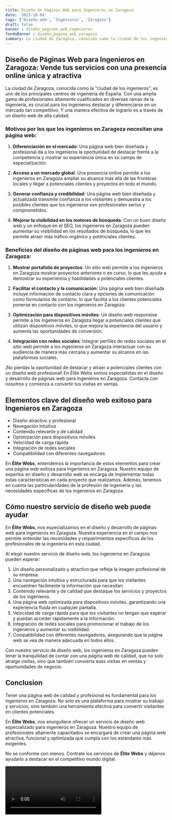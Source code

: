 ```yaml
---
title: Diseño de Páginas Web para Ingenieros en Zaragoza
date: '2023-10-04'
tags: ['Diseño web', 'Ingenieros', 'Zaragoza']
draft: false
banner : diseño_paginas_web_ingenieros
fondoBanner : diseño_pagina_web_zaragoza
summary: La ciudad de Zaragoza, conocida como la ciudad de los ingenieros, es uno de los principales centros de ingeniería de España. Con una amplia gama de profesionales altamente cualificados en diversas ramas de la ingeniería, es crucial para los ingenieros destacar y diferenciarse en un mercado tan competitivo. Y una manera efectiva de lograrlo es a través de un diseño web de alta calidad.
---
```


## Diseño de Páginas Web para Ingenieros en Zaragoza: Vende tus servicios con una presencia online única y atractiva

La ciudad de Zaragoza, conocida como la "ciudad de los ingenieros", es uno de los principales centros de ingeniería de España. Con una amplia gama de profesionales altamente cualificados en diversas ramas de la ingeniería, es crucial para los ingenieros destacar y diferenciarse en un mercado tan competitivo. Y una manera efectiva de lograrlo es a través de un diseño web de alta calidad.

### Motivos por los que los ingenieros en Zaragoza necesitan una página web:

1. **Diferenciación en el mercado**: Una página web bien diseñada y profesional da a los ingenieros la oportunidad de destacar frente a la competencia y mostrar su experiencia única en su campo de especialización.

2. **Acceso a un mercado global**: Una presencia online permite a los ingenieros en Zaragoza ampliar su alcance más allá de las fronteras locales y llegar a potenciales clientes y proyectos en todo el mundo.

3. **Generar confianza y credibilidad**: Una página web bien diseñada y actualizada transmite confianza a los visitantes y demuestra a los posibles clientes que los ingenieros son profesionales serios y comprometidos.

4. **Mejorar la visibilidad en los motores de búsqueda**: Con un buen diseño web y un enfoque en el SEO, los ingenieros en Zaragoza pueden aumentar su visibilidad en los resultados de búsqueda, lo que les permite atraer más tráfico orgánico y potenciales clientes.

### Beneficios del diseño de páginas web para los ingenieros en Zaragoza:

1. **Mostrar portafolio de proyectos**: Un sitio web permite a los ingenieros en Zaragoza mostrar proyectos anteriores o en curso, lo que les ayuda a demostrar su experiencia y habilidades a potenciales clientes.

2. **Facilitar el contacto y la comunicación**: Una página web bien diseñada incluye información de contacto clara y opciones de comunicación como formularios de contacto, lo que facilita a los clientes potenciales ponerse en contacto con los ingenieros en Zaragoza.

3. **Optimización para dispositivos móviles**: Un diseño web responsive permite a los ingenieros en Zaragoza llegar a potenciales clientes que utilizan dispositivos móviles, lo que mejora la experiencia del usuario y aumenta las oportunidades de conversión.

4. **Integración con redes sociales**: Integrar perfiles de redes sociales en el sitio web permite a los ingenieros en Zaragoza interactuar con su audiencia de manera más cercana y aumentar su alcance en las plataformas sociales.

¡No pierdas la oportunidad de destacar y atraer a potenciales clientes con un diseño web profesional! En Élite Webs somos especialistas en el diseño y desarrollo de páginas web para ingenieros en Zaragoza. Contacta con nosotros y comienza a convertir tus visitas en ventas.

<GifSeo />

<Cta />

## Elementos clave del diseño web exitoso para Ingenieros en Zaragoza

- Diseño atractivo y profesional
- Navegación intuitiva
- Contenido relevante y de calidad
- Optimización para dispositivos móviles
- Velocidad de carga rápida
- Integración de redes sociales
- Compatibilidad con diferentes navegadores

En **Élite Webs**, entendemos la importancia de estos elementos para crear una página web exitosa para Ingenieros en Zaragoza. Nuestro equipo de expertos en diseño y desarrollo web se encarga de implementar todas estas características en cada proyecto que realizamos. Además, tenemos en cuenta las particularidades de la profesión de ingeniería y las necesidades específicas de los ingenieros en Zaragoza.

## Cómo nuestro servicio de diseño web puede ayudar

En **Élite Webs**, nos especializamos en el diseño y desarrollo de páginas web para ingenieros en Zaragoza. Nuestra experiencia en el campo nos permite entender las necesidades y requerimientos específicos de los profesionales de la ingeniería en esta ciudad.

Al elegir nuestro servicio de diseño web, los ingenieros en Zaragoza pueden esperar:

1. Un diseño personalizado y atractivo que refleje la imagen profesional de su empresa.
2. Una navegación intuitiva y estructurada para que los visitantes encuentren fácilmente la información que necesitan.
3. Contenido relevante y de calidad que destaque los servicios y proyectos de los ingenieros.
4. Una página web optimizada para dispositivos móviles, garantizando una experiencia fluida en cualquier pantalla.
5. Velocidad de carga rápida para que los visitantes no tengan que esperar y puedan acceder rápidamente a la información.
6. Integración de redes sociales para promocionar el trabajo de los ingenieros y aumentar su visibilidad.
7. Compatibilidad con diferentes navegadores, asegurando que la página web se vea de manera adecuada en todos ellos.

Con nuestro servicio de diseño web, los ingenieros en Zaragoza pueden tener la tranquilidad de contar con una página web de calidad, que no solo atraiga visitas, sino que también convierta esas visitas en ventas y oportunidades de negocio.

## Conclusion

Tener una página web de calidad y profesional es fundamental para los ingenieros en Zaragoza. No solo es una plataforma para mostrar su trabajo y servicios, sino también una herramienta efectiva para convertir visitantes en clientes potenciales.

En **Élite Webs**, nos enorgullece ofrecer un servicio de diseño web especializado para ingenieros en Zaragoza. Nuestro equipo de profesionales altamente capacitados se encargará de crear una página web atractiva, funcional y optimizada que cumpla con los estándares más exigentes.

No se conforme con menos. Contrate los servicios de **Élite Webs** y déjenos ayudarlo a destacar en el competitivo mundo digital.

<Video />

<CtaBot job='Ingenieros' city='Zaragoza'/>

<Gmaps query='Zaragoza+españa+maps' />